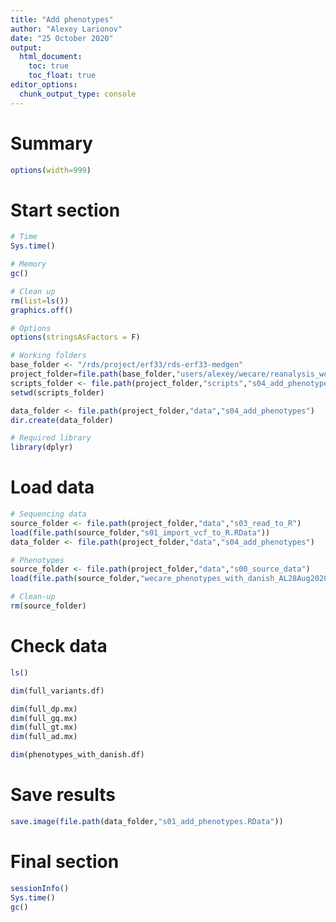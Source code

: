 ```yaml
---
title: "Add phenotypes"
author: "Alexey Larionov"
date: "25 October 2020"
output: 
  html_document:
    toc: true
    toc_float: true
editor_options: 
  chunk_output_type: console
---
```


# Summary

<style>
pre{
  overflow-x: auto;
}
pre code{
  word-wrap: normal;
  white-space: pre;
}
</style>

```r

options(width=999)

```

# Start section

```r

# Time
Sys.time()

# Memory
gc()

# Clean up
rm(list=ls())
graphics.off()

# Options
options(stringsAsFactors = F)

# Working folders
base_folder <- "/rds/project/erf33/rds-erf33-medgen"
project_folder=file.path(base_folder,"users/alexey/wecare/reanalysis_wo_danish_2020")
scripts_folder <- file.path(project_folder,"scripts","s04_add_phenotypes")
setwd(scripts_folder)

data_folder <- file.path(project_folder,"data","s04_add_phenotypes")
dir.create(data_folder)

# Required library
library(dplyr)

```

# Load data

```r

# Sequencing data
source_folder <- file.path(project_folder,"data","s03_read_to_R")
load(file.path(source_folder,"s01_import_vcf_to_R.RData"))
data_folder <- file.path(project_folder,"data","s04_add_phenotypes")

# Phenotypes
source_folder <- file.path(project_folder,"data","s00_source_data")
load(file.path(source_folder,"wecare_phenotypes_with_danish_AL28Aug2020.RData"))

# Clean-up
rm(source_folder)

```

# Check data

```r

ls()

dim(full_variants.df)

dim(full_dp.mx)
dim(full_gq.mx)
dim(full_gt.mx)
dim(full_ad.mx)

dim(phenotypes_with_danish.df)

```

# Save results

```r

save.image(file.path(data_folder,"s01_add_phenotypes.RData"))

```

# Final section

```r

sessionInfo()
Sys.time()
gc()

```
